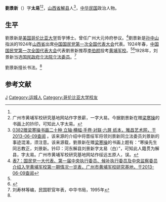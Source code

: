 {{otheruses|subject=国民政府立法院立法委员|other=晋绥军将领|劉景新 (晉綏軍)}}
'''劉景新'''（{{bd|？||？|catIdx=L}}）字'''太易'''<ref name=ya/><ref>广州市黄埔军校研究基地网站作字景薪，一字大易。今据劉景新在赠[[梁寒操|梁寒操]]的书画上的钤印，可知此人字太易。</ref>，[[山西省|山西省]][[解县_(唐朝)|解县]]人<ref name=ya>[http://auction.artron.net/paimai-art5015540382/ 0382赠梁寒操书画二十种 立轴·横幅·手卷·对联·六屏 纸本，雅昌艺术网，于2013-06-09查阅] {{Wayback|url=http://auction.artron.net/paimai-art5015540382/ |date=20190516201551 }}。该来源的介绍中将晋绥军将领刘景新同立法委员刘景新的事迹混淆，须注意。该来源载，劉景新在赠[[梁寒操|梁寒操]]的书画上题有：“寒操先生同志教正，刘景新。钤印：河东解县刘景新字太易（白）”，可知此人籍贯为解县，字太易。广州市黄埔军校研究基地网站作绥远五原人，误。</ref>，[[中华民国|中华民国]]政治人物。

==生平==
劉景新是[[美国|美国]][[哥伦比亚大学|哥伦比亚大学]]哲学博士。曾任广州大元帅府参议。<ref name=gz>[http://www.gzass.gd.cn/hpjx_base/zlk/AMF5/AMF57007.htm 表7：国民党一大代表、第一届中央执行委员、候补执行委员及中央监察委员介绍入学黄埔军校第一期情况一览表，广州市黄埔军校研究基地，于2013-06-09查阅]{{dead link|date=2017年11月 |bot=InternetArchiveBot |fix-attempted=yes }}</ref>劉景新是[[孙中山|孙中山]]指派的1924年[[山西省|山西省]]出席[[中国国民党第一次全国代表大会|中国国民党第一次全国代表大会]]代表。1924年春，[[中国国民党第一次全国代表大会|中国国民党第一次全国代表大会]]代表劉景新推荐[[李伯颜_(少将)|李伯颜]]投考[[黄埔军校|黄埔军校]]。<ref name=gz/><ref>{{Cite web |url=http://www.hoplite.cn/Templates/hpbxx10079.html |title=李伯颜，中国黄埔军校网，于2013-06-09查阅 |accessdate=2013-06-09 |archive-date=2016-03-04 |archive-url=https://web.archive.org/web/20160304214810/http://www.hoplite.cn/Templates/hpbxx10079.html |dead-url=no }}</ref>1928年，刘景新当选[[国民政府|国民政府]][[立法院|立法院]][[立法委员|立法委员]]。<ref>刘寿林等编，民国职官年表，中华书局，1995年</ref>

劉景新擅长书法。<ref name=ya/>

==参考文献==
{{reflist}}

{{第1屆中華民國訓政時期立法委員名单}}
{{第2屆中華民國訓政時期立法委員名单}}
{{第3屆中華民國訓政時期立法委員名单}}
{{DEFAULTSORT:Liu刘}}
[[Category:刘姓|J]]
[[Category:运城人|Category:运城人]]
[[Category:哥伦比亚大学校友|Category:哥伦比亚大学校友]]
